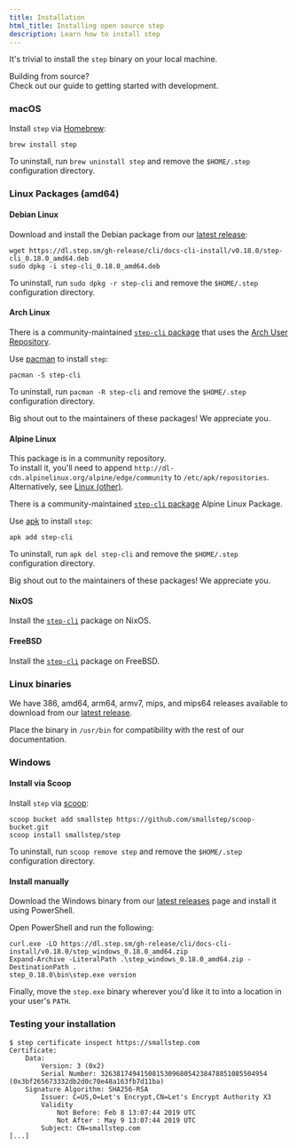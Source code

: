 ```yaml
---
title: Installation
html_title: Installing open source step
description: Learn how to install step
---
```



It's trivial to install the `step` binary on your local machine.

<Alert severity="info">
    <AlertTitle>
        Building from source?
    </AlertTitle>
    <div>
        Check out our guide to <Link
        href="https://github.com/smallstep/cli/blob/master/docs/local-development.md">getting
        started with development</Link>.
  </div>
</Alert>

### macOS

Install `step` via [Homebrew](https://brew.sh/):

```shell
brew install step
```

To uninstall, run `brew uninstall step` and remove the `$HOME/.step` configuration directory.

### Linux Packages (amd64)

#### Debian Linux

Download and install the Debian package from our [latest release](https://github.com/smallstep/cli/releases/latest):

```shell
wget https://dl.step.sm/gh-release/cli/docs-cli-install/v0.18.0/step-cli_0.18.0_amd64.deb
sudo dpkg -i step-cli_0.18.0_amd64.deb
```

To uninstall, run `sudo dpkg -r step-cli` and remove the `$HOME/.step` configuration directory.

#### Arch Linux

There is a community-maintained [`step-cli` package](https://archlinux.org/packages/community/x86_64/step-cli/) that uses the [Arch User Repository](https://aur.archlinux.org/).

Use [pacman](https://www.archlinux.org/pacman/) to install `step`:

```shell
pacman -S step-cli
```

To uninstall, run `pacman -R step-cli` and remove the `$HOME/.step` configuration directory.

Big shout out to the maintainers of these packages! We appreciate you.

#### Alpine Linux

<Alert severity="info">
    <AlertTitle>
        This package is in a community repository.
    </AlertTitle>
    <div>
      To install it, you'll need to append <code>http://dl-cdn.alpinelinux.org/alpine/edge/community</code> to <code>/etc/apk/repositories</code>.
      Alternatively, see <a href="#linux-other">Linux (other)</a>.
    </div>
</Alert>

There is a community-maintained [`step-cli` package](https://pkgs.alpinelinux.org/package/edge/community/x86/step-cli) Alpine Linux Package.

Use [apk](https://wiki.alpinelinux.org/wiki/Alpine_Linux_package_management) to install `step`:

```
apk add step-cli
```

To uninstall, run `apk del step-cli` and remove the `$HOME/.step` configuration directory.

Big shout out to the maintainers of these packages! We appreciate you.

#### NixOS

Install the [`step-cli`](https://search.nixos.org/packages?channel=20.09&show=step-cli&from=0&size=50&sort=relevance&query=step-cli) package on NixOS.

#### FreeBSD

Install the [`step-cli`](https://www.freshports.org/security/step-cli/) package on FreeBSD.

### Linux binaries

We have 386, amd64, arm64, armv7, mips, and mips64 releases available to download from our [latest
release](https://github.com/smallstep/cli/releases/latest).

Place the binary in `/usr/bin` for compatibility with the rest of our documentation.

### Windows

#### Install via Scoop

Install `step` via [scoop](https://scoop.sh/):

```shell
scoop bucket add smallstep https://github.com/smallstep/scoop-bucket.git
scoop install smallstep/step
```

To uninstall, run `scoop remove step` and remove the `$HOME/.step` configuration directory.

#### Install manually

Download the Windows binary from our [latest releases](https://github.com/smallstep/cli/releases/latest) page and install it using PowerShell.

Open PowerShell and run the following:

```shell
curl.exe -LO https://dl.step.sm/gh-release/cli/docs-cli-install/v0.18.0/step_windows_0.18.0_amd64.zip
Expand-Archive -LiteralPath .\step_windows_0.18.0_amd64.zip -DestinationPath .
step_0.18.0\bin\step.exe version
```

Finally, move the `step.exe` binary wherever you'd like it to into a location in your user's `PATH`.

### Testing your installation

```shell-session nocopy
$ step certificate inspect https://smallstep.com
Certificate:
    Data:
        Version: 3 (0x2)
        Serial Number: 326381749415081530968054238478851085504954 (0x3bf265673332db2d0c70e48a163fb7d11ba)
    Signature Algorithm: SHA256-RSA
        Issuer: C=US,O=Let's Encrypt,CN=Let's Encrypt Authority X3
        Validity
            Not Before: Feb 8 13:07:44 2019 UTC
            Not After : May 9 13:07:44 2019 UTC
        Subject: CN=smallstep.com
[...]
```
